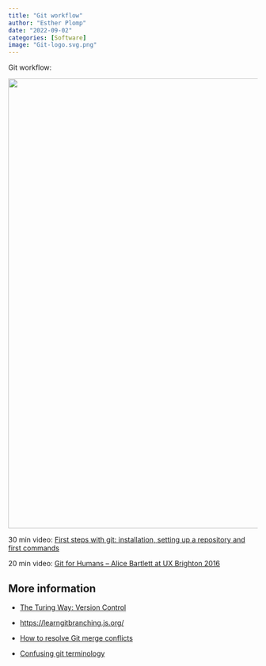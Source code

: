 ```yaml
---
title: "Git workflow"
author: "Esther Plomp"
date: "2022-09-02"
categories: [Software]
image: "Git-logo.svg.png"
---
```


Git workflow:

![](git-workflow){fig-alt="Local environment consisting of working directory, staging, stash, and local repository. Specific actions, including pull, add, commit can be done between specific git compartments. There's also a remote environment" width="909"}

30 min video: [First steps with git: installation, setting up a repository and first commands](https://www.youtube.com/watch?v=Y4VwIEVfZsY)

20 min video: [Git for Humans – Alice Bartlett at UX Brighton 2016](https://www.youtube.com/watch?v=eWxxfttcMts)

## More information

-   [The Turing Way: Version Control](https://the-turing-way.netlify.app/reproducible-research/vcs.html)

-   <https://learngitbranching.js.org/>

-   [How to resolve Git merge conflicts](https://opensource.com/article/23/4/resolve-git-merge-conflicts)

-   [Confusing git terminology](https://jvns.ca/blog/2023/11/01/confusing-git-terminology/)
